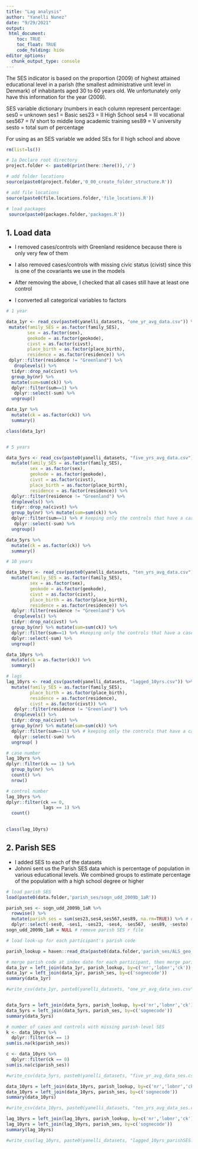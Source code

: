 ```yaml
---
title: "Lag analysis"
author: "Yanelli Nunez"
date: "9/29/2021"
output:
 html_document:
    toc: TRUE
    toc_float: TRUE
    code_folding: hide
editor_options: 
  chunk_output_type: console
---
```

The SES indicator is based on the proportion (2009) of highest attained educational level in a parish (the smallest administrative unit level in Denmark) of inhabitants aged 30 to 60 years old. We unfortunately only have this information for the year (2009).

SES variable dictionary (numbers in each column represent percentage:
ses0 = unknown
ses1 = Basic
ses23 = II High School
ses4 = III vocational
ses567 = IV short to middle long academic training
ses89 = V university
sesto = total sum of percentage

For using as an SES variable we added SEs for II high school and above

```r

rm(list=ls())

# 1a Declare root directory
project.folder <- paste0(print(here::here()),'/')

# add folder locations
source(paste0(project.folder,'0_00_create_folder_structure.R'))

# add file locations
source(paste0(file.locations.folder,'file_locations.R'))

# load packages
 source(paste0(packages.folder,'packages.R'))


```

## 1. Load data

- I removed cases/controls with Greenland residence because there is only very few of them 

- I also removed cases/controls with missing civic status (civist) since this is one of the covariants we use in the models 

- After removing the above, I checked that all cases still have at least one control

- I converted all categorical variables to factors

```r

# 1 year

data_1yr <- read_csv(paste0(yanelli_datasets, "one_yr_avg_data.csv")) %>%
 mutate(family_SES = as.factor(family_SES),
        sex = as.factor(sex),
        geokode = as.factor(geokode),
        civst = as.factor(civst),
        place_birth = as.factor(place_birth),
        residence = as.factor(residence)) %>%
 dplyr::filter(residence != "Greenland") %>%
   droplevels() %>%
  tidyr::drop_na(civst) %>%
  group_by(nr) %>% 
  mutate(sum=sum(ck)) %>% 
  dplyr::filter(sum==1) %>%
   dplyr::select(-sum) %>%
  ungroup() 

data_1yr %>%
  mutate(ck = as.factor(ck)) %>%
  summary()

class(data_1yr)


# 5 years

data_5yrs <- read_csv(paste0(yanelli_datasets, "five_yrs_avg_data.csv")) %>%
  mutate(family_SES = as.factor(family_SES),
         sex = as.factor(sex),
         geokode = as.factor(geokode),
         civst = as.factor(civst),
         place_birth = as.factor(place_birth),
         residence = as.factor(residence)) %>%
  dplyr::filter(residence != "Greenland") %>%
  droplevels() %>%
  tidyr::drop_na(civst) %>%
  group_by(nr) %>% mutate(sum=sum(ck)) %>% 
  dplyr::filter(sum==1) %>% # keeping only the controls that have a case
   dplyr::select(-sum) %>%
  ungroup() 

data_5yrs %>%
  mutate(ck = as.factor(ck)) %>%
  summary()

# 10 years

data_10yrs <- read_csv(paste0(yanelli_datasets, "ten_yrs_avg_data.csv"))%>%
  mutate(family_SES = as.factor(family_SES),
         sex = as.factor(sex),
         geokode = as.factor(geokode),
         civst = as.factor(civst),
         place_birth = as.factor(place_birth),
         residence = as.factor(residence)) %>%
  dplyr::filter(residence != "Greenland") %>%
   droplevels() %>%
  tidyr::drop_na(civst) %>%
  group_by(nr) %>% mutate(sum=sum(ck)) %>%
  dplyr::filter(sum==1) %>% #keeping only the controls that have a case
  dplyr::select(-sum) %>%
  ungroup()

data_10yrs %>%
  mutate(ck = as.factor(ck)) %>%
  summary()

# lags
lag_10yrs <- read_csv(paste0(yanelli_datasets, "lagged_10yrs.csv")) %>%
  mutate(family_SES = as.factor(family_SES),
         place_birth = as.factor(place_birth),
         residence = as.factor(residence),
         civst = as.factor(civst)) %>%
   dplyr::filter(residence != "Greenland") %>%
   droplevels() %>%
  tidyr::drop_na(civst) %>%
  group_by(nr) %>% mutate(sum=sum(ck)) %>% 
  dplyr::filter(sum==11) %>% # keeping only the controls that have a case
   dplyr::select(-sum) %>%
  ungroup( )

# case number
lag_10yrs %>%
dplyr::filter(ck == 1) %>%
  group_by(nr) %>%
  count() %>%
  nrow()

# control number
lag_10yrs %>%
dplyr::filter(ck == 0,
              lags == 1) %>%
  count()
  

class(lag_10yrs)


```


## 2. Parish SES

- I added SES to each of the datasets 
- Johnni sent us the Parish SES data which is percentage of population in various educational levels. We combined groups to estimate percentage of the population with a high school degree or higher

```r
# load parish SES
load(paste0(data.folder,'parish_ses/sogn_udd_2009b_1aR')) 

parish_ses <- sogn_udd_2009b_1aR %>%
  rowwise() %>% 
  mutate(parish_ses = sum(ses23,ses4,ses567,ses89, na.rm=TRUE)) %>% # create ses variable
  dplyr::select(-ses0, -ses1, -ses23, -ses4, -ses567, -ses89, -sesto) 
sogn_udd_2009b_1aR = NULL # remove parish SES r file

# load look-up for each participant's parish code

parish_lookup = haven::read_dta(paste0(data.folder,'parish_ses/ALS_geo_adr_1989_2013_1989_5_2.dta'))

# merge parish code at index date for each participant, then merge parish ses info 
data_1yr = left_join(data_1yr, parish_lookup, by=c('nr','lobnr','ck'))
data_1yr = left_join(data_1yr, parish_ses, by=c('sognecode'))
summary(data_1yr)

#write_csv(data_1yr, paste0(yanelli_datasets, "one_yr_avg_data_ses.csv")) 


data_5yrs = left_join(data_5yrs, parish_lookup, by=c('nr','lobnr','ck'))
data_5yrs = left_join(data_5yrs, parish_ses, by=c('sognecode'))
summary(data_5yrs)

# number of cases and controls with missing parish-level SES
k <- data_10yrs %>% 
  dplyr::filter(ck == 1)
sum(is.na(k$parish_ses))

c <- data_10yrs %>%
  dplyr::filter(ck == 0)
sum(is.na(c$parish_ses))

#write_csv(data_5yrs, paste0(yanelli_datasets, "five_yr_avg_data_ses.csv")) 

data_10yrs = left_join(data_10yrs, parish_lookup, by=c('nr','lobnr','ck'))
data_10yrs = left_join(data_10yrs, parish_ses, by=c('sognecode'))
summary(data_10yrs)

#write_csv(data_10yrs, paste0(yanelli_datasets, "ten_yrs_avg_data_ses.csv")) 

lag_10yrs = left_join(lag_10yrs, parish_lookup, by=c('nr','lobnr','ck'))
lag_10yrs = left_join(lag_10yrs, parish_ses, by=c('sognecode'))
summary(lag_10yrs)

#write_csv(lag_10yrs, paste0(yanelli_datasets, "lagged_10yrs_parishSES.csv")) 

```

